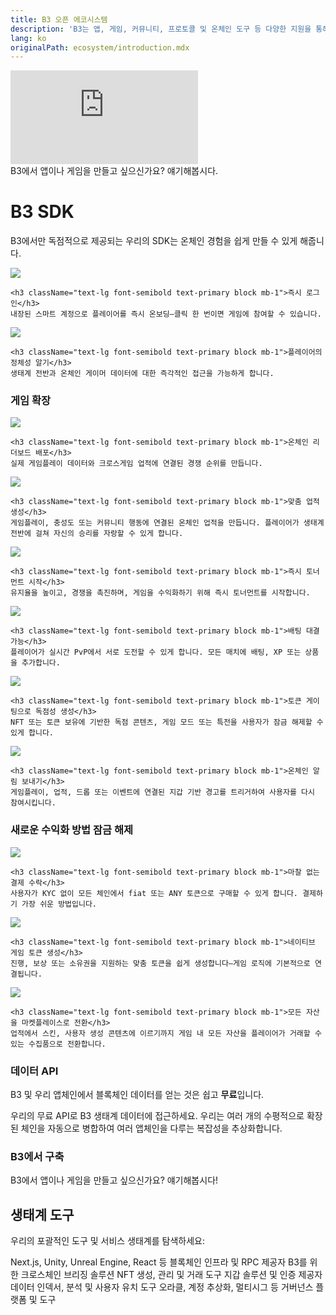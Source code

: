 ```yaml
---
title: B3 오픈 에코시스템
description: 'B3는 앱, 게임, 커뮤니티, 프로토콜 및 온체인 도구 등 다양한 지원을 통해 개방된 생태계를 유지하는 데 전념하고 있습니다.'
lang: ko
originalPath: ecosystem/introduction.mdx
---
```

<iframe
   className="w-full aspect-video rounded-xl"
    src="https://customer-gg6qs7nm5ue94t64.cloudflarestream.com/b2c74e2ba1b9057d9d41a7e63b83230e/iframe?muted=true&loop=true&autoplay=true&poster=https%3A%2F%2Fcustomer-gg6qs7nm5ue94t64.cloudflarestream.com%2Fb2c74e2ba1b9057d9d41a7e63b83230e%2Fthumbnails%2Fthumbnail.jpg%3Ftime%3D%26height%3D600"
    title="B3 Open Ecosystem"
    frameBorder="0"
  allow="accelerometer; autoplay; clipboard-write; encrypted-media; gyroscope; picture-in-picture"
  allowFullScreen
  ></iframe>

  <br />

<Card title="연락하기" icon="handshake" href="https://b3builders.typeform.com/bsmntdevelopers" horizontal>
  B3에서 앱이나 게임을 만들고 싶으신가요? 얘기해봅시다.
</Card>

# B3 SDK
B3에서만 독점적으로 제공되는 우리의 SDK는 온체인 경험을 쉽게 만들 수 있게 해줍니다.

<CardGroup cols={2}>
  <Card href="/sdk/global-account/authentication">
    <img src="/images/login-banner.jpg" className="w-full h-48 object-cover rounded-xl mb-4" />
    
    <h3 className="text-lg font-semibold text-primary block mb-1">즉시 로그인</h3>
    내장된 스마트 계정으로 플레이어를 즉시 온보딩—클릭 한 번이면 게임에 참여할 수 있습니다.
  </Card>
  
  <Card href="/sdk/global-account/introduction">
    <img src="/images/profiles-banner.jpg" className="w-full h-48 object-cover rounded-xl mb-4" />
    
    <h3 className="text-lg font-semibold text-primary block mb-1">플레이어의 정체성 알기</h3>
    생태계 전반과 온체인 게이머 데이터에 대한 즉각적인 접근을 가능하게 합니다.
  </Card>
</CardGroup>

### 게임 확장

<CardGroup cols={2}>
  <Card href="/basement/introduction">
    <img src="/images/leaderboards-banner.jpg" className="w-full h-48 object-cover rounded-xl mb-4" />
    
    <h3 className="text-lg font-semibold text-primary block mb-1">온체인 리더보드 배포</h3>
    실제 게임플레이 데이터와 크로스게임 업적에 연결된 경쟁 순위를 만듭니다.
  </Card>
  
  <Card href="/basement/introduction">
    <img src="/images/achievements-banner.jpg" className="w-full h-48 object-cover rounded-xl mb-4" />
    
    <h3 className="text-lg font-semibold text-primary block mb-1">맞춤 업적 생성</h3>
    게임플레이, 충성도 또는 커뮤니티 행동에 연결된 온체인 업적을 만듭니다. 플레이어가 생태계 전반에 걸쳐 자신의 승리를 자랑할 수 있게 합니다.
  </Card>
  
  <Card href="/basement/introduction">
    <img src="/images/tournaments-banner.jpg" className="w-full h-48 object-cover rounded-xl mb-4" />
    
    <h3 className="text-lg font-semibold text-primary block mb-1">즉시 토너먼트 시작</h3>
    유지율을 높이고, 경쟁을 촉진하며, 게임을 수익화하기 위해 즉시 토너먼트를 시작합니다.
  </Card>
  
  <Card href="/basement/introduction">
    <img src="/images/versus-banner.jpg" className="w-full h-48 object-cover rounded-xl mb-4" />
    
    <h3 className="text-lg font-semibold text-primary block mb-1">배팅 대결 가능</h3>
    플레이어가 실시간 PvP에서 서로 도전할 수 있게 합니다. 모든 매치에 배팅, XP 또는 상품을 추가합니다.
  </Card>
  
  <Card href="/sdk/global-account/permissions">
    <img src="/images/unlock-banner.jpg" className="w-full h-48 object-cover rounded-xl mb-4" />
    
    <h3 className="text-lg font-semibold text-primary block mb-1">토큰 게이팅으로 독점성 생성</h3>
    NFT 또는 토큰 보유에 기반한 독점 콘텐츠, 게임 모드 또는 특전을 사용자가 잠금 해제할 수 있게 합니다.
  </Card>
  
  <Card href="/ecosystem/introduction">
    <img src="/images/notifications-banner.jpg" className="w-full h-48 object-cover rounded-xl mb-4" />
    
    <h3 className="text-lg font-semibold text-primary block mb-1">온체인 알림 보내기</h3>
    게임플레이, 업적, 드롭 또는 이벤트에 연결된 지갑 기반 경고를 트리거하여 사용자를 다시 참여시킵니다.
  </Card>
</CardGroup>

### 새로운 수익화 방법 잠금 해제

<CardGroup cols={2}>
  <Card href="/anyspend/introduction">
    <img src="/images/anyspend-example-banner.jpg" className="w-full h-48 object-cover rounded-xl mb-4" />
    
    <h3 className="text-lg font-semibold text-primary block mb-1">마찰 없는 결제 수락</h3>
    사용자가 KYC 없이 모든 체인에서 fiat 또는 ANY 토큰으로 구매할 수 있게 합니다. 결제하기 가장 쉬운 방법입니다.
  </Card>
  
  <Card href="/createkit/introduction">
    <img src="/images/claim-banner.jpg" className="w-full h-48 object-cover rounded-xl mb-4" />
    
    <h3 className="text-lg font-semibold text-primary block mb-1">네이티브 게임 토큰 생성</h3>
    진행, 보상 또는 소유권을 지원하는 맞춤 토큰을 쉽게 생성합니다—게임 로직에 기본적으로 연결됩니다.
  </Card>
  
  <Card href="/createkit/introduction">
    <img src="/images/marketplace-banner.jpg" className="w-full h-48 object-cover rounded-xl mb-4" />
    
    <h3 className="text-lg font-semibold text-primary block mb-1">모든 자산을 마켓플레이스로 전환</h3>
    업적에서 스킨, 사용자 생성 콘텐츠에 이르기까지 게임 내 모든 자산을 플레이어가 거래할 수 있는 수집품으로 전환합니다.
  </Card>
</CardGroup>

### 데이터 API
B3 및 우리 앱체인에서 블록체인 데이터를 얻는 것은 쉽고 **무료**입니다.

<Card title="데이터 API" icon="database" href="/data/api-reference/introduction" horizontal arrow="true">
  우리의 무료 API로 B3 생태계 데이터에 접근하세요.
</Card>
<Tip>
  우리는 여러 개의 수평적으로 확장된 체인을 자동으로 병합하여 여러 앱체인을 다루는 복잡성을 추상화합니다.
</Tip>

### B3에서 구축

<Card title="연락하기" icon="handshake" href="https://b3builders.typeform.com/bsmntdevelopers" horizontal>
  B3에서 앱이나 게임을 만들고 싶으신가요? 얘기해봅시다!
</Card>

## 생태계 도구

우리의 포괄적인 도구 및 서비스 생태계를 탐색하세요:

<CardGroup cols={2}>
  <Card title="SDKs" icon="gamepad" href="/ecosystem/onchain-sdks">
    Next.js, Unity, Unreal Engine, React 등
  </Card>
  
  <Card title="노드 제공자" icon="server" href="/ecosystem/node-providers">
    블록체인 인프라 및 RPC 제공자
  </Card>
  
  <Card title="브리지" icon="link" href="/ecosystem/bridges">
    B3를 위한 크로스체인 브리징 솔루션
  </Card>
  
  <Card title="NFT 인프라" icon="gem" href="/ecosystem/nft-infrastructure">
    NFT 생성, 관리 및 거래 도구
  </Card>
  
  <Card title="지갑" icon="wallet" href="/ecosystem/wallets">
    지갑 솔루션 및 인증 제공자
  </Card>
  
  <Card title="데이터 및 분석" icon="chart-bar" href="/ecosystem/data-analytics">
    데이터 인덱서, 분석 및 사용자 유치 도구
  </Card>
  
  <Card title="인프라" icon="wrench" href="/ecosystem/infrastructure">
    오라클, 계정 추상화, 멀티시그 등
  </Card>
  
  <Card title="거버넌스" icon="users" href="/ecosystem/governance">
    거버넌스 플랫폼 및 도구
  </Card>
</CardGroup>

